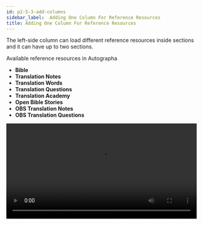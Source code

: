 ```yaml
---
id: p2-5-3-add-columns
sidebar_label:  Adding One Column For Reference Resources
title: Adding One Column For Reference Resources
---
```


The left-side column can load different reference resources inside sections and it can have up to two sections. 

Available reference resources in Autographa

- **Bible**
- **Translation Notes**
- **Translation Words**
- **Translation Questions**
- **Translation Academy**
- **Open Bible Stories**
- **OBS Translation Notes**
- **OBS Translation Questions**

<video controls src="/AutographaV2-1-0/OBS-addingcoloumn.mov" width="100%" type="video/mov"/>